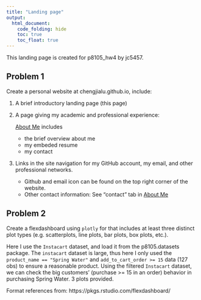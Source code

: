 ```yaml
---
title: "Landing page"
output: 
  html_document:
    code_folding: hide
    toc: true
    toc_float: true
---
```


This landing page is created for p8105_hw4 by jc5457.

## Problem 1

Create a personal website at chengjialu.github.io, include:

1. A brief introductory landing page (this page)

2. A page giving my academic and professional experience:

    [About Me](about-me.html) includes 
    * the brief overview about me
    * my embeded resume
    * my contact


3. Links in the site navigation for my GitHub account, my email, and other professional networks.
    
    * Github and email icon can be found on the top right corner of the website.
    * Other contact information: See "contact" tab in  [About Me](about-me.html)


## Problem 2

Create a flexdashboard using `plotly` for that includes at least three distinct plot types (e.g. scatterplots, line plots, bar plots, box plots, etc.). 

Here I use the `Instacart` dataset, and load it from the p8105.datasets package. The `instacart` dataset is large, thus here I only used the `product_name == "Spring Water"` and `add_to_cart_order >= 15` data (127 obs) to ensure a reasonable product. Using the filtered `Instacart` dataset, we can check the big customers' (purchase >= 15 in an order) behavior in purchasing Spring Water. 3 plots provided.

Format references from: https://pkgs.rstudio.com/flexdashboard/


